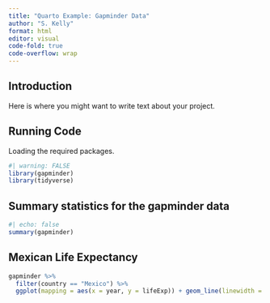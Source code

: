 ```yaml
---
title: "Quarto Example: Gapminder Data"
author: "S. Kelly"
format: html
editor: visual
code-fold: true
code-overflow: wrap
---
```


## Introduction

Here is where you might want to write text about
your project.

## Running Code

Loading the required packages.

```r
#| warning: FALSE
library(gapminder)
library(tidyverse)
```

## Summary statistics for the gapminder data

```r
#| echo: false
summary(gapminder)
```

## Mexican Life Expectancy

```r
gapminder %>%
  filter(country == "Mexico") %>%
  ggplot(mapping = aes(x = year, y = lifeExp)) + geom_line(linewidth = 2, color = "orchid") + labs(title = "Mexican Life Expectancy", x = "Year", y = "Life Expectancy")
```
